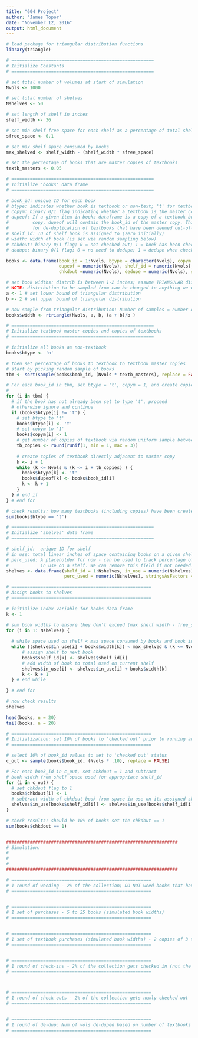 ---
title: "604 Project"
author: "James Topor"
date: "November 12, 2016"
output: html_document
---

```{r}
# load package for triangular distribution functions
library(triangle)

# ======================================================
# Initialize Constants
# ======================================================

# set total number of volumes at start of simulation
Nvols <- 1000

# set total number of shelves
Nshelves <- 50

# set length of shelf in inches
shelf_width <- 36

# set min shelf free space for each shelf as a percentage of total shelf width
sfree_space <- 0.1

# set max shelf space consumed by books
max_shelved <- shelf_width - (shelf_width * sfree_space)

# set the percentage of books that are master copies of textbooks
textb_masters <- 0.05

# ======================================================
# Initialize 'books' data frame
# ======================================================

# book_id: unique ID for each book
# btype: indicates whether book is textbook or non-text; 't' for textbook, 'n' for non-textbook
# copym: binary 0/1 flag indicating whether a textbook is the master copy for that book
# dupeof: If a given item in books dataframe is a copy of a textbook but not the master
#         copy, dupeof will contain the book_id of the master copy. This field will allow
#         for de-duplication of textbooks that have been deemed out-of-date.
# shelf_id: ID of shelf book is assigned to (zero initially)
# width: width of book (is set via random sampling below)
# chkdout: binary 0/1 flag; 0 = not checked out; 1 = book has been checked out
# dedupe: binary 0/1 flag; 0 = no need to dedupe; 1 = dedupe when checked back in

books <- data.frame(book_id = 1:Nvols, btype = character(Nvols), copym = numeric(Nvols), 
                    dupeof = numeric(Nvols), shelf_id = numeric(Nvols), width = numeric(Nvols),
                    chkdout =numeric(Nvols), dedupe = numeric(Nvols), stringsAsFactors = FALSE)

# set book widths: distrib is between 1-2 inches; assume TRIANGULAR distribution
# NOTE: distribution to be sampled from can be changed to anything we want
a <- 1 # set lower bound of triangular distribution
b <- 2 # set upper bound of triangular distribution

# now sample from triangular distribution: Number of samples = number of books ('Nvols')
books$width <- rtriangle(Nvols, a, b, (a + b)/b )

# ======================================================
# Initialize textbook master copies and copies of textbooks
# ======================================================

# initialize all books as non-textbook
books$btype <- 'n'

# then set percentage of books to textbook to textbook master copies
# start by picking random sample of books
tbm <- sort(sample(books$book_id, (Nvols * textb_masters), replace = FALSE))

# For each book_id in tbm, set btype = 't', copym = 1, and create copies of
# 
for (i in tbm) {
  # if the book has not already been set to type 't', proceed
  # otherwise ignore and continue
  if (books$btype[i] != 't') {
    # set btype to 't'
    books$btype[i] <- 't'
    # set copym to '1'
    books$copym[i] <- 1
    # get number of copies of textbook via random uniform sample between 1 and 3
    tb_copies <- round(runif(1, min = 1, max = 3))
  
    # create copies of textbook directly adjacent to master copy
    k <- i + 1
    while (k <= Nvols & (k <= i + tb_copies) ) {
      books$btype[k] <- 't'
      books$dupeof[k] <- books$book_id[i]
      k <- k + 1
    }
  } # end if
} # end for

# check results: how many textbooks (including copies) have been created?
sum(books$btype == 't')

# ======================================================
# Initialize 'shelves' data frame
# ======================================================

# shelf_id:  unique ID for shelf
# in_use: total linear inches of space containing books on a given shelf
# perc_used: A placeholder for now - can be used to track percentage of space currently
#            in use on a shelf. We can remove this field if not needed.
shelves <- data.frame(shelf_id = 1:Nshelves, in_use = numeric(Nshelves), 
                      perc_used = numeric(Nshelves), stringsAsFactors = FALSE)

# =====================================================
# Assign books to shelves
# =====================================================

# initialize index variable for books data frame
k <- 1

# sum book widths to ensure they don't exceed (max shelf width - free_space)
for (i in 1: Nshelves) {
  
  # while space used on shelf < max space consumed by books and book index < Nvols
  while ((shelves$in_use[i] + books$width[k]) < max_shelved & (k <= Nvols) ) {
      # assign shelf to next book
      books$shelf_id[k] <- shelves$shelf_id[i]
      # add width of book to total used on current shelf
      shelves$in_use[i] <- shelves$in_use[i] + books$width[k]
      k <- k + 1
  } # end while
  
} # end for

# now check results
shelves

head(books, n = 20)
tail(books, n = 20)

# =====================================================
# Initialization: set 10% of books to 'checked out' prior to running any simulations
# =====================================================

# select 10% of book_id values to set to 'checked out' status
c_out <- sample(books$book_id, (Nvols * .10), replace = FALSE)

# For each book_id in c_out, set chkdout = 1 and subtract
# book width from shelf space used for appropriate shelf_id
for (i in c_out) {
  # set chkdout flag to 1
  books$chkdout[i] <- 1
  # subtract width of chkdout book from space in use on its assigned shelf
  shelves$in_use[books$shelf_id[i]] <- shelves$in_use[books$shelf_id[i]] - books$width[i]
}

# check results: should be 10% of books set the chkdout == 1
sum(books$chkdout == 1)


#################################################################
# Simulation: 
#
#
#
#################################################################

# =====================================================
# 1 round of weeding - 2% of the collection; DO NOT weed books that have been checked out
# =====================================================


# =====================================================
# 1 set of purchases - 5 to 25 books (simulated book widths)
# =====================================================


# =====================================================
# 1 set of textbook purchases (simulated book widths) - 2 copies of 3 to 5 books
# =====================================================


# =====================================================
# 1 round of check-ins - 2% of the collection gets checked in (not the same as the check outs)
# =====================================================



# =====================================================
# 1 round of check-outs - 2% of the collection gets newly checked out
# =====================================================


# =====================================================
# 1 round of de-dup: Num of vols de-duped based on number of textbooks purchased
# =====================================================


```